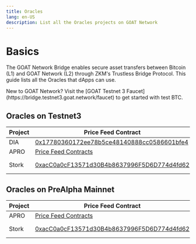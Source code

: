 ```yaml
---
title: Oracles
lang: en-US
description: List all the Oracles projects on GOAT Network
---
```



# Basics

The GOAT Network Bridge enables secure asset transfers between Bitcoin (L1) and GOAT Network (L2) through ZKM's Trustless Bridge Protocol. This guide lists all the Oracles that dApps can use.

<Callout type="info">
  New to GOAT Network? Visit the [GOAT Testnet 3 Faucet](https://bridge.testnet3.goat.network/faucet) to get started with test BTC.
</Callout>

## Oracles on Testnet3

| Project  | Price Feed Contract                                                                 | Mode    | Document                                          |
| -------- | -----------                                                                         | ------- | --------                                          |
| DIA      | [0x17780360172ee78b5ce48140888cc0586601bfe4](https://explorer.testnet3.goat.network/address/0x17780360172EE78B5cE48140888CC0586601bFe4) | PUSH    |        [docs.diadata.org](https://docs.diadata.org/)                                           | 
| APRO     | [Price Feed Contracts](https://docs.apro.com/en/data-push/price-feed-contract#goat-testnet) | PUSH    | [docs.apro.com](https://docs.apro.com/en)         |
| Stork    | [0xacC0a0cF13571d30B4b8637996F5D6D774d4fd62](https://explorer.goat.network/address/0xacC0a0cF13571d30B4b8637996F5D6D774d4fd62)|   PUSH, PULL      | [docs.stork.network](https://docs.stork.network/) |


## Oracles on PreAlpha Mainnet
| Project  | Price Feed Contract                                                                 | Mode    | Document                                          |
| -------- | -----------                                                                         | ------- | --------                                          |
| APRO     | [Price Feed Contracts](https://docs.apro.com/en/data-push/price-feed-contract#goat-mainnet) | PUSH    | [docs.apro.com](https://docs.apro.com/en)         |
| Stork    | [0xacC0a0cF13571d30B4b8637996F5D6D774d4fd62](https://explorer.testnet3.goat.network/address/0xacC0a0cF13571d30B4b8637996F5D6D774d4fd62)|   PUSH, PULL      | [docs.stork.network](https://docs.stork.network/) |



